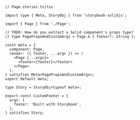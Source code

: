 ```tsx
// Page.stories.ts|tsx

import type { Meta, StoryObj } from 'storybook-solidjs';

import { Page } from './Page';

// TODO: How do you extract a Solid component's props type?
// type PagePropsAndCustomArgs = Page & { footer?: string };

const meta = {
  component: Page,
  render: ({ footer, ...args }) => (
    <Page {...args}>
      <footer>{footer}</footer>
    </Page>
  ),
} satisfies Meta<PagePropsAndCustomArgs>;
export default meta;

type Story = StoryObj<typeof meta>;

export const CustomFooter = {
  args: {
    footer: 'Built with Storybook',
  },
} satisfies Story;
```
